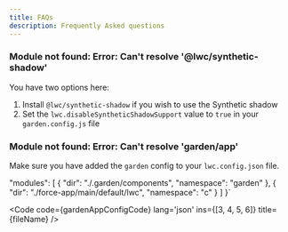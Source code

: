 ```yaml
---
title: FAQs
description: Frequently Asked questions
---
```



### Module not found: Error: Can't resolve '@lwc/synthetic-shadow'

You have two options here:

1. Install `@lwc/synthetic-shadow` if you wish to use the Synthetic shadow
2. Set the `lwc.disableSyntheticShadowSupport` value to `true` in your `garden.config.js` file

### Module not found: Error: Can't resolve 'garden/app'

Make sure you have added the `garden` config to your `lwc.config.json` file.

  "modules": [
    {
      "dir": "./.garden/components",
      "namespace": "garden"
    },
    {
      "dir": "./force-app/main/default/lwc",
      "namespace": "c"
    }
  ]
}`

<Code
  code={gardenAppConfigCode}
  lang='json'
  ins={[3, 4, 5, 6]}
  title={fileName}
/>
